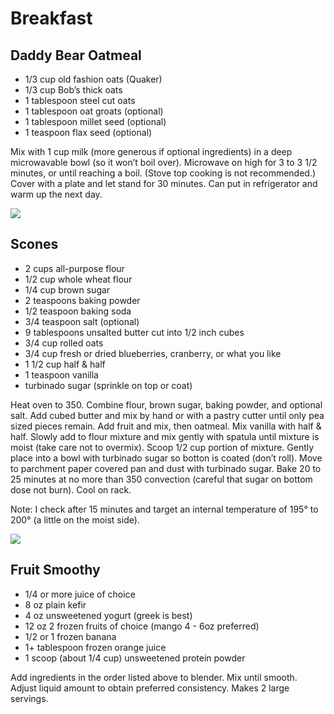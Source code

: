 # Breakfast {.unnumbered}

## Daddy Bear Oatmeal {.unnumbered}

-   1/3 cup old fashion oats (Quaker)
-   1/3 cup Bob's thick oats
-   1 tablespoon steel cut oats
-   1 tablespoon oat groats (optional)
-   1 tablespoon millet seed (optional)
-   1 teaspoon flax seed (optional)

Mix with 1 cup milk (more generous if optional ingredients) in a deep microwavable bowl (so it won't boil over). Microwave on high for 3 to 3 1/2 minutes, or until reaching a boil. (Stove top cooking is not recommended.) Cover with a plate and let stand for 30 minutes. Can put in refrigerator and warm up the next day.

![](assets/oatmealBowl.png)

## Scones

-   2 cups all-purpose flour
-   1/2 cup whole wheat flour
-   1/4 cup brown sugar
-   2 teaspoons baking powder
-   1/2 teaspoon baking soda
-   3/4 teaspoon salt (optional)
-   9 tablespoons unsalted butter cut into 1/2 inch cubes
-   3/4 cup rolled oats
-   3/4 cup fresh or dried blueberries, cranberry, or what you like
-   1 1/2 cup half & half
-   1 teaspoon vanilla
-   turbinado sugar (sprinkle on top or coat)

Heat oven to 350. Combine flour, brown sugar, baking powder, and optional salt. Add cubed butter and mix by hand or with a pastry cutter until only pea sized pieces remain. Add fruit and mix, then oatmeal. Mix vanilla with half & half. Slowly add to flour mixture and mix gently with spatula until mixture is moist (take care not to overmix). Scoop 1/2 cup portion of mixture. Gently place into a bowl with turbinado sugar so botton is coated (don't roll). Move to parchment paper covered pan and dust with turbinado sugar. Bake 20 to 25 minutes at no more than 350 convection (careful that sugar on bottom dose not burn). Cool on rack.

Note: I check after 15 minutes and target an internal temperature of 195° to 200° (a little on the moist side).

![](assets/scone.png)

## Fruit Smoothy 

- 1/4 or more juice of choice
- 8 oz plain kefir
- 4 oz unsweetened yogurt (greek is best)
- 12 oz 2 frozen fruits of choice (mango 4 - 6oz preferred)
- 1/2 or 1 frozen banana
- 1+ tablespoon frozen orange juice
- 1 scoop (about 1/4 cup) unsweetened protein powder

Add ingredients in the order listed above to blender. Mix until smooth. Adjust liquid amount to obtain preferred consistency. Makes 2 large servings.






